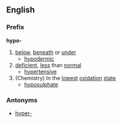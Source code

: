 ==English==
===Prefix===
'''hypo-'''
# [[below]], [[beneath]] or [[under]]
#* [[hypodermic]]
# [[deficient]], [[less]] than [[normal]]
#* [[hypertensive]]
# (Chemistry) In the [[lowest]] [[oxidation]] [[state]]
#* [[hyposulphate]]
===Antonyms===
* [[hyper-]]